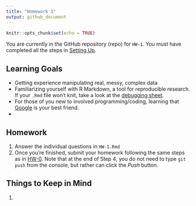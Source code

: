 ```yaml
---
title: "Homework 1"
output: github_document
---
```


```r
knitr::opts_chunk$set(echo = TRUE)
```

You are currently in the GitHub repository (repo) for `HW-1`. You must have
completed all the steps in [Setting 
Up](https://rudeboybert.github.io/MATH216/jekyll/update/2016/09/12/getting-started.html).



## Learning Goals

* Getting experience manipulating real, messy, complex data
* Familiarizing yourself with R Markdown, a tool for reproducible research. 
If your `.Rmd` file won't knit, take a look at the [debugging
sheet](https://docs.google.com/document/d/1P7IyZ4On9OlrCOhygFxjC7XhQqyw8OludwChz-uFd_o/edit).
* For those of you new to involved programming/coding, learning that
[Google](https://xkcd.com/627/) is your best friend.
*




## Homework

1. Answer the individual questions in `HW-1.Rmd`
1. Once you're finished, submit your homework following the same steps as in <a
target="_blank" class="page-link"
href="https://github.com/2016-09-Middlebury-Data-Science/HW-0#homework">HW-0</a>.
Note that at the end of Step 4, you do not need to type `git push` from the
console, but rather can click the *Push* button.







## Things to Keep in Mind

1. 
